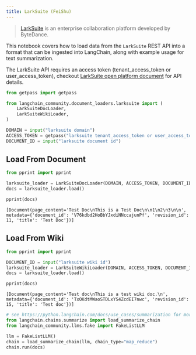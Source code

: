 ```yaml
---
title: LarkSuite (FeiShu)
---
```


>[LarkSuite](https://www.larksuite.com/) is an enterprise collaboration platform developed by ByteDance.

This notebook covers how to load data from the `LarkSuite` REST API into a format that can be ingested into LangChain, along with example usage for text summarization.

The LarkSuite API requires an access token (tenant_access_token or user_access_token), checkout [LarkSuite open platform document](https://open.larksuite.com/document) for API details.


```python
from getpass import getpass

from langchain_community.document_loaders.larksuite import (
    LarkSuiteDocLoader,
    LarkSuiteWikiLoader,
)

DOMAIN = input("larksuite domain")
ACCESS_TOKEN = getpass("larksuite tenant_access_token or user_access_token")
DOCUMENT_ID = input("larksuite document id")
```

## Load From Document


```python
from pprint import pprint

larksuite_loader = LarkSuiteDocLoader(DOMAIN, ACCESS_TOKEN, DOCUMENT_ID)
docs = larksuite_loader.load()

pprint(docs)
```
```output
[Document(page_content='Test Doc\nThis is a Test Doc\n\n1\n2\n3\n\n', metadata={'document_id': 'V76kdbd2HoBbYJxdiNNccajunPf', 'revision_id': 11, 'title': 'Test Doc'})]
```
## Load From Wiki


```python
from pprint import pprint

DOCUMENT_ID = input("larksuite wiki id")
larksuite_loader = LarkSuiteWikiLoader(DOMAIN, ACCESS_TOKEN, DOCUMENT_ID)
docs = larksuite_loader.load()

pprint(docs)
```
```output
[Document(page_content='Test doc\nThis is a test wiki doc.\n', metadata={'document_id': 'TxOKdtMWaoSTDLxYS4ZcdEI7nwc', 'revision_id': 15, 'title': 'Test doc'})]
```

```python
# see https://python.langchain.com/docs/use_cases/summarization for more details
from langchain.chains.summarize import load_summarize_chain
from langchain_community.llms.fake import FakeListLLM

llm = FakeListLLM()
chain = load_summarize_chain(llm, chain_type="map_reduce")
chain.run(docs)
```
